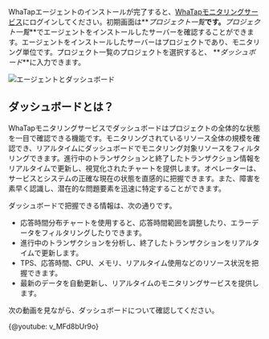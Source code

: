WhaTapエージェントのインストールが完了すると、[WhaTapモニタリングサービス](https://service.whatap.io)にログインしてください。初期画面は**_プロジェクト一覧_**です。**_プロジェクト一覧_**でエージェントをインストールしたサーバーを確認することができます。エージェントをインストールしたサーバーはプロジェクトであり、モニタリング単位です。プロジェクト一覧のプロジェクトを選択すると、 **_ダッシュボード_**に入力できます。

![エージェントとダッシュボード](/img/agent-dashboard.png)

## ダッシュボードとは？

WhaTapモニタリングサービスでダッシュボードはプロジェクトの全体的な状態を一目で確認できる機能です。モニタリングされているリソース全体の規模を確認でき、リアルタイムにダッシュボードでモニタリング対象リソースをフィルタリングできます。進行中のトランザクションと終了したトランザクション情報をリアルタイムで更新し、視覚化されたチャートを提供します。オペレーターは、サービスとシステムの正確な現在の状態を直感的に把握できます。また、障害を素早く認識し、潜在的な問題要素を迅速に特定することができます。

ダッシュボードで把握できる情報は、次の通りです。

-   応答時間分布チャートを使用すると、応答時間範囲を調整したり、エラーデータをフィルタリングしたりできます。
-   進行中のトランザクションを分析し、終了したトランザクションをリアルタイムで更新します。
-   TPS、応答時間、CPU、メモリ、リアルタイム使用などのリソース状況を把握できます。
-   最新のデータを自動更新し、リアルタイムのモニタリングサービスを提供します。

次の動画を見ながら、ダッシュボードについて確認してください。

{@youtube: v_MFd8bUr9o}

